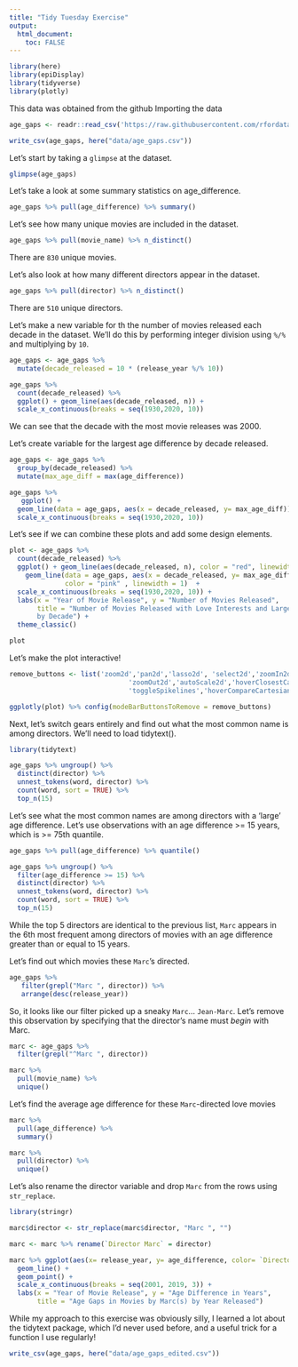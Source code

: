 ```yaml
---
title: "Tidy Tuesday Exercise"
output: 
  html_document:
    toc: FALSE
---
```


```r
library(here)
library(epiDisplay)
library(tidyverse)
library(plotly)
```

This data was obtained from the github 
Importing the data
```r
age_gaps <- readr::read_csv('https://raw.githubusercontent.com/rfordatascience/tidytuesday/master/data/2023/2023-02-14/age_gaps.csv')

write_csv(age_gaps, here("data/age_gaps.csv"))
```

Let's start by taking a `glimpse` at the dataset.
```r
glimpse(age_gaps)
```

Let's take a look at some summary statistics on age_difference.
```r
age_gaps %>% pull(age_difference) %>% summary()
```

Let's see how many unique movies are included in the dataset.
```r
age_gaps %>% pull(movie_name) %>% n_distinct()
```
There are `830` unique movies. 

Let's also look at how many different directors appear in the dataset.
```r
age_gaps %>% pull(director) %>% n_distinct()
```
There are `510` unique directors.

Let's make a new variable for th the number of movies released each decade in the dataset. We'll do this by performing integer division using `%/%` and multiplying by `10`.
```r
age_gaps <- age_gaps %>% 
  mutate(decade_released = 10 * (release_year %/% 10))
```

```r
age_gaps %>% 
  count(decade_released) %>% 
  ggplot() + geom_line(aes(decade_released, n)) +
  scale_x_continuous(breaks = seq(1930,2020, 10))
```
We can see that the decade with the most movie releases was 2000.

Let's create variable for the largest age difference by decade released.
```r
age_gaps <- age_gaps %>%
  group_by(decade_released) %>% 
  mutate(max_age_diff = max(age_difference))

age_gaps %>% 
   ggplot() + 
  geom_line(data = age_gaps, aes(x = decade_released, y= max_age_diff))  + 
  scale_x_continuous(breaks = seq(1930,2020, 10))
```

Let's see if we can combine these plots and add some design elements.
```r
plot <- age_gaps %>% 
  count(decade_released) %>% 
  ggplot() + geom_line(aes(decade_released, n), color = "red", linewidth = 1) +
    geom_line(data = age_gaps, aes(x = decade_released, y= max_age_diff),
              color = "pink" , linewidth = 1)  +
  scale_x_continuous(breaks = seq(1930,2020, 10)) + 
  labs(x = "Year of Movie Release", y = "Number of Movies Released",
       title = "Number of Movies Released with Love Interests and Largest Age Gap,
       by Decade") +
  theme_classic()

plot 
```

Let's make the plot interactive!
```r
remove_buttons <- list('zoom2d','pan2d','lasso2d', 'select2d','zoomIn2d',
                              'zoomOut2d','autoScale2d','hoverClosestCartesian',
                              'toggleSpikelines','hoverCompareCartesian')

ggplotly(plot) %>% config(modeBarButtonsToRemove = remove_buttons)  
```

Next, let's switch gears entirely and find out what the most common name is among directors. We'll need to load tidytext().
```r
library(tidytext)

age_gaps %>% ungroup() %>%
  distinct(director) %>% 
  unnest_tokens(word, director) %>% 
  count(word, sort = TRUE) %>% 
  top_n(15)
```

Let's see what the most common names are among directors with a 'large' age difference. Let's use observations with an age difference \>= 15 years, which is \>= 75th quantile.
```r
age_gaps %>% pull(age_difference) %>% quantile()

age_gaps %>% ungroup() %>%
  filter(age_difference >= 15) %>% 
  distinct(director) %>% 
  unnest_tokens(word, director) %>% 
  count(word, sort = TRUE) %>%
  top_n(15)
```

While the top 5 directors are identical to the previous list, `Marc` appears in the 6th most frequent among directors of movies with an age difference greater than or equal to 15 years.

Let's find out which movies these `Marc`'s directed.
```r
age_gaps %>%
   filter(grepl("Marc ", director)) %>%
   arrange(desc(release_year))
```

So, it looks like our filter picked up a sneaky `Marc`... `Jean-Marc`. Let's remove this observation by specifying that the director's name must *begin* with Marc.
```r
marc <- age_gaps %>%
  filter(grepl("^Marc ", director))

marc %>%
  pull(movie_name) %>%
  unique()
```

Let's find the average age difference for these `Marc`-directed love movies
```r
marc %>%
  pull(age_difference) %>%
  summary()
```

```r
marc %>%
  pull(director) %>%
  unique()
```

Let's also rename the director variable and drop `Marc` from the rows using `str_replace`.
```r
library(stringr)

marc$director <- str_replace(marc$director, "Marc ", "")

marc <- marc %>% rename(`Director Marc` = director)
```

```r
marc %>% ggplot(aes(x= release_year, y= age_difference, color= `Director Marc`)) +
  geom_line() +
  geom_point() +
  scale_x_continuous(breaks = seq(2001, 2019, 3)) +
  labs(x = "Year of Movie Release", y = "Age Difference in Years",
       title = "Age Gaps in Movies by Marc(s) by Year Released")
```

While my approach to this exercise was obviously silly, I learned a lot about the tidytext package, which I'd never used before, and a useful trick for a function I use regularly!


```r
write_csv(age_gaps, here("data/age_gaps_edited.csv"))

```
